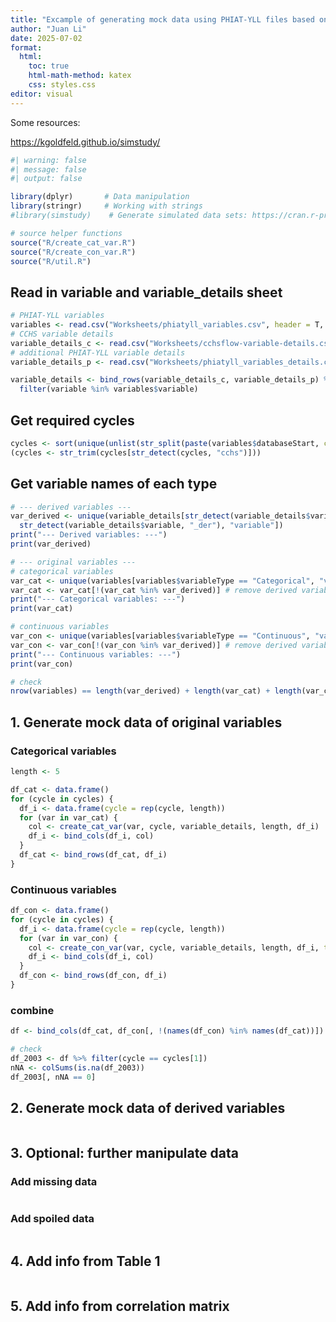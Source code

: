 ```yaml
---
title: "Excample of generating mock data using PHIAT-YLL files based on variable and variable-details sheets"
author: "Juan Li"
date: 2025-07-02
format: 
  html:
    toc: true
    html-math-method: katex
    css: styles.css
editor: visual
---
```


Some resources:

<https://kgoldfeld.github.io/simstudy/>

```r
#| warning: false
#| message: false
#| output: false

library(dplyr)       # Data manipulation
library(stringr)     # Working with strings
#library(simstudy)    # Generate simulated data sets: https://cran.r-project.org/web/packages/simstudy/vignettes/simstudy.html

# source helper functions
source("R/create_cat_var.R")
source("R/create_con_var.R")
source("R/util.R")
```

## Read in variable and variable_details sheet

```r
# PHIAT-YLL variables
variables <- read.csv("Worksheets/phiatyll_variables.csv", header = T, check.names=FALSE, na.strings=c("","NA","N/A")) # PHIAT-YLL variables
# CCHS variable details
variable_details_c <- read.csv("Worksheets/cchsflow-variable-details.csv", header = T, check.names=FALSE, na.strings=c("","NA","N/A"))  
# additional PHIAT-YLL variable details
variable_details_p <- read.csv("Worksheets/phiatyll_variables_details.csv", header = T, check.names=FALSE, na.strings=c("","NA","N/A")) 

variable_details <- bind_rows(variable_details_c, variable_details_p) %>% 
  filter(variable %in% variables$variable)
```

## Get required cycles

```r
cycles <- sort(unique(unlist(str_split(paste(variables$databaseStart, collapse = ","), ","))))
(cycles <- str_trim(cycles[str_detect(cycles, "cchs")]))
```

## Get variable names of each type

```r
# --- derived variables ---
var_derived <- unique(variable_details[str_detect(variable_details$variableStart, "DerivedVar::") |
  str_detect(variable_details$variable, "_der"), "variable"])
print("--- Derived variables: ---")
print(var_derived)

# --- original variables ---
# categorical variables
var_cat <- unique(variables[variables$variableType == "Categorical", "variable"])
var_cat <- var_cat[!(var_cat %in% var_derived)] # remove derived variable
print("--- Categorical variables: ---")
print(var_cat)

# continuous variables
var_con <- unique(variables[variables$variableType == "Continuous", "variable"])
var_con <- var_con[!(var_con %in% var_derived)] # remove derived variable
print("--- Continuous variables: ---")
print(var_con)

# check
nrow(variables) == length(var_derived) + length(var_cat) + length(var_con)
```

## 1. Generate mock data of original variables

### Categorical variables

```r
length <- 5

df_cat <- data.frame()
for (cycle in cycles) {
  df_i <- data.frame(cycle = rep(cycle, length))
  for (var in var_cat) {
    col <- create_cat_var(var, cycle, variable_details, length, df_i)
    df_i <- bind_cols(df_i, col)
  }
  df_cat <- bind_rows(df_cat, df_i)
}
```

### Continuous variables

```r
df_con <- data.frame()
for (cycle in cycles) {
  df_i <- data.frame(cycle = rep(cycle, length))
  for (var in var_con) {
    col <- create_con_var(var, cycle, variable_details, length, df_i, type = "uniform")
    df_i <- bind_cols(df_i, col)
  }
  df_con <- bind_rows(df_con, df_i)
}
```

### combine

```r
df <- bind_cols(df_cat, df_con[, !(names(df_con) %in% names(df_cat))])
```

```r
# check
df_2003 <- df %>% filter(cycle == cycles[1])
nNA <- colSums(is.na(df_2003))
df_2003[, nNA == 0]
```

## 2. Generate mock data of derived variables

```r

```

## 3. Optional: further manipulate data

### Add missing data

```r

```

### Add spoiled data

```r

```

## 4. Add info from Table 1

```r

```

## 5. Add info from correlation matrix

```r

```

```r

```
